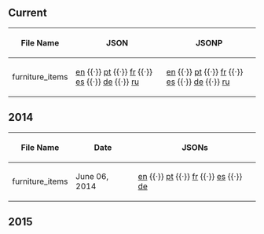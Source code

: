 ==Current==
{| class="wikitable sortable plainlinks"
! File Name
! JSON
! JSONP
|-
| furniture_items || [http://cdn.clubpenguin.com/play/en/web_service/game_configs/furniture_items.json en] {{·}} [http://cdn.clubpenguin.com/play/pt/web_service/game_configs/furniture_items.json pt] {{·}} [http://cdn.clubpenguin.com/play/fr/web_service/game_configs/furniture_items.json fr] {{·}} [http://cdn.clubpenguin.com/play/es/web_service/game_configs/furniture_items.json es] {{·}} [http://cdn.clubpenguin.com/play/de/web_service/game_configs/furniture_items.json de] {{·}} [http://cdn.clubpenguin.com/play/ru/web_service/game_configs/furniture_items.json ru] || [http://cdn.clubpenguin.com/play/en/web_service/game_configs/furniture_items.jsonp en] {{·}} [http://cdn.clubpenguin.com/play/pt/web_service/game_configs/furniture_items.jsonp pt] {{·}} [http://cdn.clubpenguin.com/play/fr/web_service/game_configs/furniture_items.jsonp fr] {{·}} [http://cdn.clubpenguin.com/play/es/web_service/game_configs/furniture_items.jsonp es] {{·}} [http://cdn.clubpenguin.com/play/de/web_service/game_configs/furniture_items.jsonp de] {{·}} [http://cdn.clubpenguin.com/play/ru/web_service/game_configs/furniture_items.jsonp ru]
|}

==2014==
{| class="wikitable sortable plainlinks"
! File Name!!Date!!JSONs
|-
|furniture_items||June 06, 2014||[[Media:GameConfigsEN2014Jun06furniture items.json|en]] {{·}} [[Media:GameConfigsPT2014Jun06furniture items.json|pt]] {{·}} [[Media:GameConfigsFR2014Jun06furniture items.json|fr]] {{·}} [[Media:GameConfigsES2014Jun06furniture items.json|es]] {{·}} [[Media:GameConfigsDE2014Jun06furniture items.json|de]]
|}

==2015==
{{2015GameConfigs|title=furniture_items}}